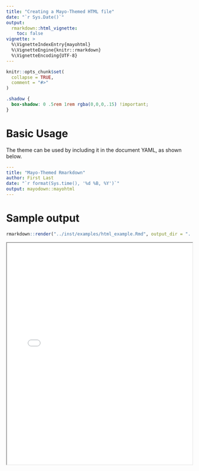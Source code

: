 ```yaml
---
title: "Creating a Mayo-Themed HTML file"
date: "`r Sys.Date()`"
output: 
  rmarkdown::html_vignette:
    toc: false
vignette: >
  %\VignetteIndexEntry{mayohtml}
  %\VignetteEngine{knitr::rmarkdown}
  %\VignetteEncoding{UTF-8}
---
```



```r
knitr::opts_chunk$set(
  collapse = TRUE,
  comment = "#>"
)
```

```css
.shadow {
  box-shadow: 0 .5rem 1rem rgba(0,0,0,.15) !important;
}
```


# Basic Usage

The theme can be used by including it in the document YAML, as shown below.

```yaml
---
title: "Mayo-Themed Rmarkdown"
author: First Last
date: "`r format(Sys.time(), '%d %B, %Y')`"
output: mayodown::mayohtml
---
```

# Sample output

```r
rmarkdown::render("../inst/examples/html_example.Rmd", output_dir = "../docs/articles/")
```


<div class="embed-responsive embed-responsive-16by9 shadow">
<iframe  class="embed-responsive-item" align = "center" width = "100%" height = "600px" allow="fullscreen" src="html_example.html#zoom=133"/>
</div>

# Additional Arguments

`mayodown::mayohtml` uses the same core rendering engine as `rmarkdown::html_document` and can be passed the same parameters.  Some parameters have different default values set, however.

```yaml
---
title: "Mayo-Themed Rmarkdown"
author: First Last
date: "`r format(Sys.time(), '%d %B, %Y')`"
output: 
  mayodown::mayohtml:
    toc: true
    toc_float: true
    toc_depth: 2
---
```
